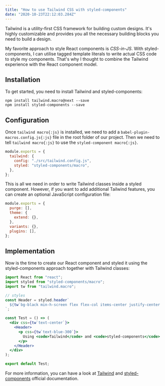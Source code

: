 ```yaml
---
title: "How to use Tailwind CSS with styled-components"
date: "2020-10-23T22:12:03.284Z"
---
```


Tailwind is a utility-first CSS framework for building custom designs. It's highly customizable and provides you all the necessary building blocks you need to build a design.

My favorite approach to style React components is _CSS-in-JS_. With styled-components, I can utilise tagged template literals to write actual CSS code to style my components. That's why I thought to combine the Tailwind experience with the React component model.

## Installation

To get started, you need to install Tailwind and styled-components:

```shell title="Terminal"
npm install tailwind.macro@next --save
npm install styled-components --save
```

## Configuration

Once `tailwind macro{:js}` is installed, we need to add a `babel-plugin-macros.config.js{:js}` file in the root folder of our project. Then we need to tell `tailwind macro{:js}` to use the `styled-component macro{:js}`.

```js title="babel-plugin-macros.config.js"
module.exports = {
  tailwind: {
    config: "./src/tailwind.config.js",
    styled: "styled-components/macro",
  },
};
```

This is all we need in order to write Tailwind classes inside a styled component. However, if you want to add additional Tailwind features, you can create an optional JavaScript configuration file:

```js title="src/tailwind.config.js"
module.exports = {
  purge: [],
  theme: {
    extend: {},
  },
  variants: {},
  plugins: [],
};
```

## Implementation

Now is the time to create our React component and styled it using the styled-components approach together with Tailwind classes:

```jsx showLineNumbers {3,7,11,13} title="src/pages/test.js"
import React from "react";
import styled from "styled-components/macro";
import tw from "tailwind.macro";

// styles
const Header = styled.header`
  ${tw`bg-black min-h-screen flex flex-col items-center justify-center text-xl text-white`};
`;

const Test = () => (
  <div css={tw`text-center`}>
    <Header>
      <p css={tw`text-blue-300`}>
        Using <code>Tailwind</code> and <code>styled-components</code> together.
      </p>
    </Header>
  </div>
);

export default Test;
```

For more information, you can have a look at [Tailwind](https://tailwindcss.com) and [styled-components](https://styled-components.com) official documentation.
